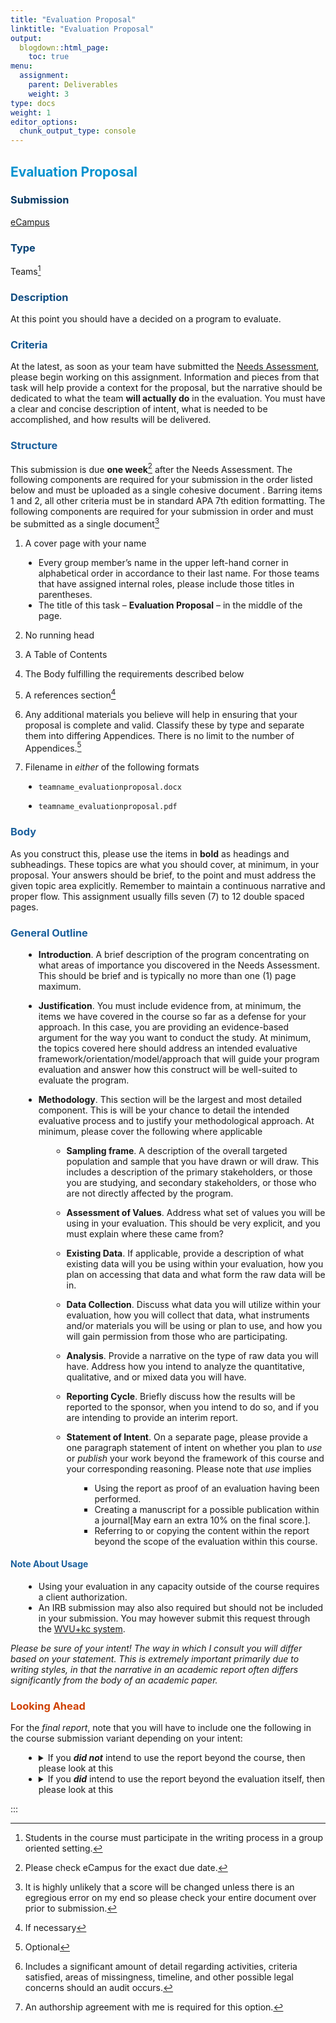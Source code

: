 ```yaml
---
title: "Evaluation Proposal"
linktitle: "Evaluation Proposal"
output:
  blogdown::html_page:
    toc: true
menu:
  assignment:
    parent: Deliverables
    weight: 3
type: docs
weight: 1
editor_options: 
  chunk_output_type: console
---
```


<style>
ul {
    margin-left: 1.5em;
}
</style>

## <span style="color:#0392cf">Evaluation Proposal</span>

### <span style="color:#073965">Submission</span>
[eCampus](https://ecampus.wvu.edu){target="_blank"}

### <span style="color:#074276">Type</span>
Teams^[Students in the course must participate in the writing process in a group oriented setting.]

### <span style="color:#0F4C81">Description</span>
At this point you should have a decided on a program to evaluate. 

### <span style="color:#155790">Criteria</span>
At the latest, as soon as your team have submitted the [Needs Assessment](/assignment/05-needs-assessment/), please begin working on this assignment. Information and pieces from that task will help provide a context for the proposal, but the narrative should be dedicated to what the team **will actually do** in the evaluation. You must have a clear and concise description of intent, what is needed to be accomplished, and how results will be delivered.

### <span style="color:#1B609D">Structure</span>
This submission is due **one week**^[Please check eCampus for the exact due date.] after the Needs Assessment. The following components are required for your submission in the order listed below and must be uploaded as a single cohesive document . Barring items 1 and 2, all other criteria must be in standard APA 7th edition formatting. The following components are required for your submission in order and must be submitted as a single document^[It is highly unlikely that a score will be changed unless there is an egregious error on my end so please check your entire document over prior to submission.]

1. A cover page with your name

  - Every group member's name in the upper left-hand corner in alphabetical order in accordance to their last name. For those teams that have assigned internal roles, please include those titles in parentheses. 
  - The title of this task – **Evaluation Proposal** – in the middle of the page.
  
2. No running head

3. A Table of Contents 

3. The Body fulfilling the requirements described below

4. A references section^[If necessary]

5. Any additional  materials you believe will help in ensuring that your proposal is complete and valid. Classify these by type and separate them into differing Appendices. There is no limit to the number of Appendices.^[Optional] 

6. Filename in *either* of the following formats

- `teamname_evaluationproposal.docx` 

- `teamname_evaluationproposal.pdf`


### <span style="color:#1B609D">Body</span>

As you construct this, please use the items in **bold** as headings and subheadings. These topics are what you should cover, at minimum, in your proposal. Your answers should be brief, to the point and must address the given topic area explicitly. Remember to maintain a continuous narrative and proper flow. This assignment usually fills seven (7) to 12 double spaced pages. 

### <span style="color:#1B609D">General Outline</span>

+ **Introduction**. A brief description of the program concentrating on what areas of importance you discovered in the Needs Assessment. This should be brief and is typically no more than one (1) page maximum.

+ **Justification**. You must include evidence from, at minimum, the items we have covered in the course so far as a defense for your approach. In this case, you are providing an evidence-based argument for the way you want to conduct the study. At minimum, the topics covered here should address an intended evaluative framework/orientation/model/approach that will guide your program evaluation and answer how this construct will be well-suited to evaluate the program.

+ **Methodology**. This section will be the largest and most detailed component. This is will be your chance to detail the intended evaluative process and to justify your methodological approach. At minimum, please cover the following where applicable

  + **Sampling frame**. A description of the overall targeted population and sample that you have drawn or will draw. This includes a description of the primary stakeholders, or those you are studying, and secondary stakeholders, or those who are not directly affected by the program.
  
  + **Assessment of Values**. Address what set of values you will be using in your evaluation. This should be very explicit, and you must explain where these came from?
  
  + **Existing Data**. If applicable, provide a description of what existing data will you be using within your evaluation, how you plan on accessing that data and what form the raw data will be in.
  
  + **Data Collection**. Discuss what data you will utilize within your evaluation, how you will collect that data, what instruments and/or materials you will be using or plan to use, and how you will gain permission from those who are participating.
  
  + **Analysis**. Provide a narrative on the type of raw data you will have. Address how you intend to analyze the quantitative, qualitative, and or mixed data you will have. 
  + **Reporting Cycle**. Briefly discuss how the results will be reported to the sponsor, when you intend to do so, and if you are intending to provide an interim report.
  
  + **Statement of Intent**. On a separate page, please provide a one paragraph statement of intent on whether you plan to *use* or *publish* your work beyond the framework of this course and your corresponding reasoning. Please note that *use* implies

    - Using the report as proof of an evaluation having been performed. 
    - Creating a manuscript for a possible publication within a journal[May earn an extra 10% on the final score.].
    - Referring to or copying the content within the report beyond the scope of the evaluation within this course.
    
#### <span style="color:#1B609D">Note About Usage</span>

  - Using your evaluation in any capacity outside of the course requires a client authorization.
  - An IRB submission may also also required but should not be included in your submission. You may however submit this request through the [WVU+kc system](https://oric.research.wvu.edu/wvu-kc){target="_blank"}.

*Please be sure of your intent! The way in which I consult you will differ based on your statement. This is extremely important primarily due to writing styles, in that the narrative in an academic report often differs significantly from the body of an academic paper.*

### <span style="color:#cf4003">Looking Ahead</span>

For the *final report*, note that you will have to include one the following in the course submission variant depending on your intent: 

  - <details><summary>If you ***did not*** intend to use the report beyond the course, then please look at this</summary>
<p>
Your team submission should include the following components separated into three parts
    1. **external deliverable**. Your final report submitted to the sponsor that is written to be easily accessible and consumable
    2. **evaluation assessment**^[Includes a significant amount of detail regarding activities, criteria satisfied, areas of missingness, timeline, and other possible legal concerns should an audit occurs.]. Form a *coherent* and *detailed* narrative addressing what you would do differently given the chance to perform your evaluation over again. You can think of this as a reflection of all activities and personnel associated with the evaluation. Specificity, clarity and distinct connections to the course content will be key here.
    3. (optional) **client authorization**. If anybody on your team intends to use this report outside of this course in any capacity (e.g. as an example of work), you must submit a signed release from the sponsor. This serves as a binding document.    
</p>
</details>

  - <details><summary>If you ***did*** intend to use the report beyond the evaluation itself, then please look at this</summary>
<p>
Your team submission should include the following components separated into three parts
    1. **external deliverable**. Your final report submitted to the sponsor that is written to be easily accessible and consumable
    2. **original manuscript**^[An authorship agreement with me is required for this option.] A solid and coherent draft of a publication based off of your evaluation.
    3. (optional) **client authorization**. You must submit a signed release from the sponsor permitting the use of the evaluation for the purposes of an academic publication. This serves as a binding document.   
</p>
</details>



:::
